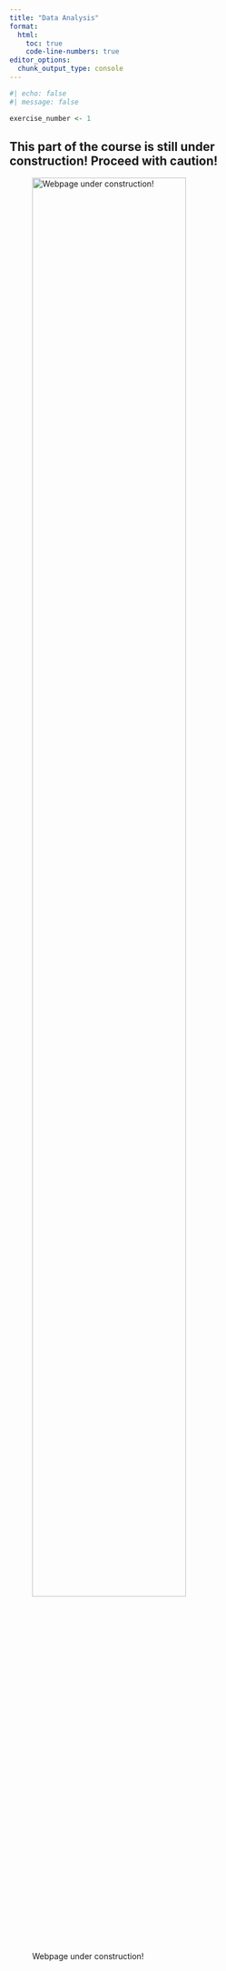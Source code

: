 ```yaml
---
title: "Data Analysis"
format: 
  html:
    toc: true
    code-line-numbers: true
editor_options: 
  chunk_output_type: console
---
```



```r
#| echo: false
#| message: false

exercise_number <- 1

```

## This part of the course is still under construction! Proceed with caution!

![Webpage under construction!](www/images/under-construction.jpg){#fig-under-construction fig-align="center" width=80%}
